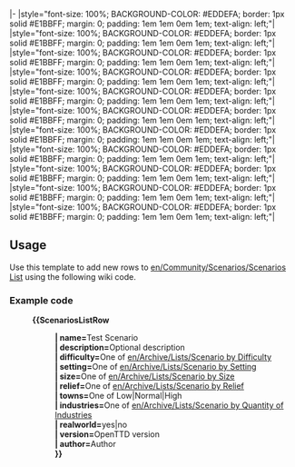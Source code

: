 <includeonly>|-
|style="font-size: 100%; BACKGROUND-COLOR: #EDDEFA; border: 1px solid #E1BBFF; margin: 0; padding: 1em 1em 0em 1em; text-align: left;"| {{{name}}}
|style="font-size: 100%; BACKGROUND-COLOR: #EDDEFA; border: 1px solid #E1BBFF; margin: 0; padding: 1em 1em 0em 1em; text-align: left;"| {{{description}}}
|style="font-size: 100%; BACKGROUND-COLOR: #EDDEFA; border: 1px solid #E1BBFF; margin: 0; padding: 1em 1em 0em 1em; text-align: left;"| {{{difficulty}}}
|style="font-size: 100%; BACKGROUND-COLOR: #EDDEFA; border: 1px solid #E1BBFF; margin: 0; padding: 1em 1em 0em 1em; text-align: left;"| {{{setting}}}
|style="font-size: 100%; BACKGROUND-COLOR: #EDDEFA; border: 1px solid #E1BBFF; margin: 0; padding: 1em 1em 0em 1em; text-align: left;"| {{{size}}}
|style="font-size: 100%; BACKGROUND-COLOR: #EDDEFA; border: 1px solid #E1BBFF; margin: 0; padding: 1em 1em 0em 1em; text-align: left;"| {{{relief}}}
|style="font-size: 100%; BACKGROUND-COLOR: #EDDEFA; border: 1px solid #E1BBFF; margin: 0; padding: 1em 1em 0em 1em; text-align: left;"| {{{towns}}}
|style="font-size: 100%; BACKGROUND-COLOR: #EDDEFA; border: 1px solid #E1BBFF; margin: 0; padding: 1em 1em 0em 1em; text-align: left;"| {{{industries}}}
|style="font-size: 100%; BACKGROUND-COLOR: #EDDEFA; border: 1px solid #E1BBFF; margin: 0; padding: 1em 1em 0em 1em; text-align: left;"| {{{realworld}}}
|style="font-size: 100%; BACKGROUND-COLOR: #EDDEFA; border: 1px solid #E1BBFF; margin: 0; padding: 1em 1em 0em 1em; text-align: left;"| {{{version}}}
|style="font-size: 100%; BACKGROUND-COLOR: #EDDEFA; border: 1px solid #E1BBFF; margin: 0; padding: 1em 1em 0em 1em; text-align: left;"| {{{author}}}</includeonly><noinclude>
== Usage ==

Use this template to add new rows to [[en/Community/Scenarios/Scenarios List]] using the following wiki code.

=== Example code ===

:'''<nowiki>{{ScenariosListRow</nowiki>'''
:'''| name='''Test Scenario
:'''| description='''Optional description
:'''| difficulty='''One of [[en/Archive/Lists/Scenario by Difficulty]]
:'''| setting='''One of [[en/Archive/Lists/Scenario by Setting]]
:'''| size='''One of [[en/Archive/Lists/Scenario by Size]]
:'''| relief='''One of [[en/Archive/Lists/Scenario by Relief]]
:'''| towns='''One of Low|Normal|High
:'''| industries='''One of [[en/Archive/Lists/Scenario by Quantity of Industries]]
:'''| realworld='''yes|no
:'''| version='''OpenTTD version
:'''| author='''Author
:'''}}'''
</noinclude>
